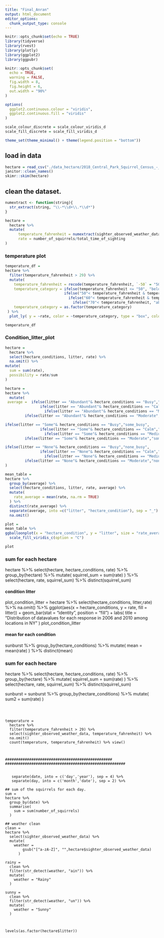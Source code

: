 ```yaml
---
title: "Final_Anran"
output: html_document
editor_options: 
  chunk_output_type: console
---
```


```r
knitr::opts_chunk$set(echo = TRUE)
library(tidyverse)
library(rvest)
library(plotly)
library(ggplot2)
library(ggpubr)

knitr::opts_chunk$set(
  echo = TRUE,
  warning = FALSE,
  fig.width = 8,
  fig.height = 6,
  out.width = "90%"
)

options(
  ggplot2.continuous.colour = "viridis",
  ggplot2.continuous.fill = "viridis"
)

scale_colour_discrete = scale_colour_viridis_d
scale_fill_discrete = scale_fill_viridis_d

theme_set(theme_minimal() + theme(legend.position = "bottom"))
```

## load in data

```r
hectare = read_csv("./data_hectare/2018_Central_Park_Squirrel_Census_-_Hectare_Data.csv") %>% 
janitor::clean_names()
skimr::skim(hectare)
```


## clean the dataset. 

```r
numextract <- function(string){ 
  str_extract(string, "\\-*\\d+\\.*\\d*")
}

hectare = 
  hectare %>% 
  mutate(
      temperature_fahrenheit = numextract(sighter_observed_weather_data),
      rate = number_of_squirrels/total_time_of_sighting
)
```


### temperature plot

```r
temperature_df =   
hectare %>%   
  filter(temperature_fahrenheit > 29) %>% 
  mutate(
    temperature_fahrenheit = recode(temperature_fahrenheit, `-50` = "50"),
    temperature_category = ifelse(temperature_fahrenheit <= "50", "below 50",
                           ifelse("50"< temperature_fahrenheit & temperature_fahrenheit<= "60", "50-60",
                             ifelse("60"< temperature_fahrenheit & temperature_fahrenheit<= "70", "60-70",
                               ifelse("70"< temperature_fahrenheit, "above 70","others")))),
    temperature_category = as.factor(temperature_category)
 ) %>% 
  plot_ly( y = ~rate, color = ~temperature_category, type = "box", colors = "Set3")

temperature_df

```


### Condition_litter_plot 

```r
hectare = 
  hectare %>% 
  select(hectare_conditions, litter, rate) %>% 
  na.omit() %>% 
mutate(
  sum = sum(rate),
  possibility = rate/sum
)  

hectare = 
hectare %>% 
  mutate(
 average =  ifelse(litter == "Abundant"& hectare_conditions == "Busy","abundant_busy",
                ifelse(litter == "Abundant"& hectare_conditions == "Calm","abundant_calm",
                  ifelse(litter == "Abundant"& hectare_conditions == "Medium","abundant_medium",
         ifelse(litter == "Abundant"& hectare_conditions == "Moderate","abundant_moderate",

ifelse(litter == "Some"& hectare_conditions == "Busy","some_busy",
                ifelse(litter == "Some"& hectare_conditions == "Calm","some_calm",
                  ifelse(litter == "Some"& hectare_conditions == "Medium","some_medium",
         ifelse(litter == "Some"& hectare_conditions == "Moderate","some_moderate",

ifelse(litter == "None"& hectare_conditions == "Busy","none_busy",
                ifelse(litter == "None"& hectare_conditions == "Calm","none_calm",
                  ifelse(litter == "None"& hectare_conditions == "Medium", "none_medium",
         ifelse(litter == "None"& hectare_conditions == "Moderate","none_moderate", "others")))))))))))),
)

mean_table = 
hectare %>% 
  group_by(average) %>% 
  select(hectare_conditions, litter, rate, average) %>% 
  mutate(
    rate_average = mean(rate, na.rm = TRUE)
  ) %>% 
  distinct(rate_average) %>% 
  separate(average, into =c("litter", "hectare_condition"), sep = "_") %>% 
  na.omit()

plot = 
mean_table %>% 
ggballoonplot(x = "hectare_condition", y = "litter", size = "rate_average", fill = "rate_average") + 
  scale_fill_viridis_c(option = "C")

plot
```






### sum for each hectare

  hectare %>% 
    select(hectare, hectare_conditions, rate) %>% 
    group_by(hectare) %>% 
    mutate(
      squirrel_sum = sum(rate)
    ) %>% 
  select(hectare, rate, squirrel_sum) %>% 
  distinct(squirrel_sum)



#### condition litter 

plot_condition_litter = 
  hectare %>% 
  select(hectare_conditions, litter,rate) %>%
  na.omit() %>% 
  ggplot(aes(x = hectare_conditions, y = rate, fill = litter)) +
  geom_bar(stat = "identity", position = "fill") + 
  labs(
    title = "Distribution of datavalues for each response in 2006 and 2010 among locations in NY" 
  )
plot_condition_litter 

#### mean for each condition 
  sunburst %>% 
  group_by(hectare_conditions) %>% 
  mutate(
    mean = mean(rate)
  ) %>% 
distinct(mean)

  
### sum for each hectare
  hectare %>% 
    select(hectare, hectare_conditions, rate) %>% 
    group_by(hectare) %>% 
    mutate(
      squirrel_sum = sum(rate)
    ) %>% 
  select(hectare, rate, squirrel_sum) %>% 
  distinct(squirrel_sum)




sunburst =
sunburst %>% 
  group_by(hectare_conditions) %>% 
  mutate(
    sum2 = sum(rate)
)


```



temperature = 
  hectare %>% 
  filter(temperature_fahrenheit > 29) %>% 
  select(sighter_observed_weather_data, temperature_fahrenheit) %>% 
  na.omit()
  count(temperature, temperature_fahrenheit) %>% view()

  
  
#################################################
#######################################################


   separate(date, into = c('day','year'), sep = 4) %>% 
   separate(day, into = c('month','date'), sep = 2) %>% 

## sum of the squirrels for each day. 
sum = 
hectare %>% 
  group_by(date) %>% 
  summarise(
    sum = sum(number_of_squirrels)
  )

## weather clean 
clean = 
hectare %>% 
  select(sighter_observed_weather_data) %>% 
  mutate(
    weather = 
        gsub("[^a-zA-Z]", "",hectare$sighter_observed_weather_data)
      ) 

rainy = 
  clean %>% 
  filter(str_detect(weather, "ain")) %>% 
  mutate(
    weather = "Rainy"
  )

sunny = 
  clean %>% 
  filter(str_detect(weather, "un")) %>% 
  mutate(
    weather = "Sunny"
  )

  

levels(as.factor(hectare$litter))

```




 
